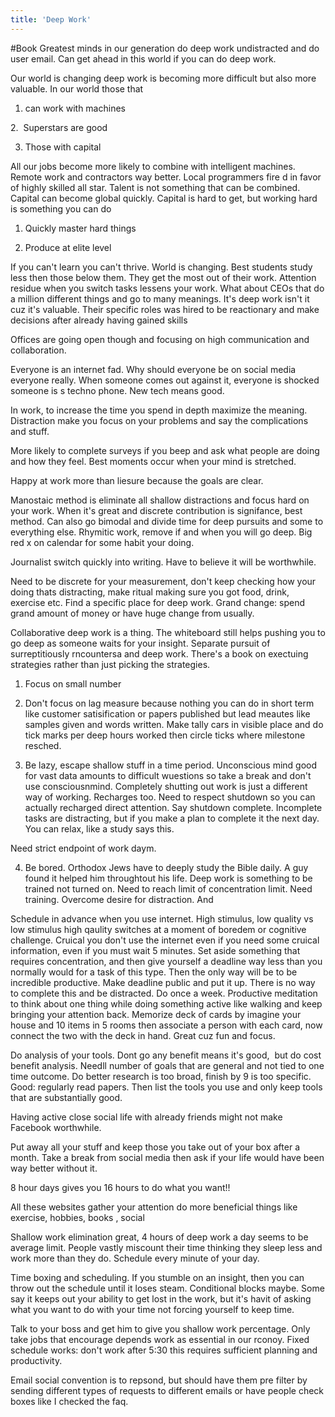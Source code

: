 ```yaml
---
title: 'Deep Work'
---
```


#Book 
Greatest minds in our generation do deep work undistracted and do user email. Can get ahead in this world if you can do deep work.

Our world is changing deep work is becoming more difficult but also more valuable. In our world those that

1. can work with machines

2.  Superstars are good

3. Those with capital

All our jobs become more likely to combine with intelligent machines. Remote work and contractors way better. Local programmers fire d in favor of highly skilled all star. Talent is not something that can be combined. Capital can become global quickly. Capital is hard to get, but working hard is something you can do

1. Quickly master hard things
    
2. Produce at elite level
    

If you can't learn you can't thrive. World is changing. Best students study less then those below them. They get the most out of their work. Attention residue when you switch tasks lessens your work. What about CEOs that do a million different things and go to many meanings. It's deep work isn't it cuz it's valuable. Their specific roles was hired to be reactionary and make decisions after already having gained skills

Offices are going open though and focusing on high communication and collaboration.

Everyone is an internet fad. Why should everyone be on social media everyone really. When someone comes out against it, everyone is shocked someone is s techno phone. New tech means good.

In work, to increase the time you spend in depth maximize the meaning. Distraction make you focus on your problems and say the complications and stuff.

More likely to complete surveys if you beep and ask what people are doing and how they feel. Best moments occur when your mind is stretched.

Happy at work more than liesure because the goals are clear.

Manostaic method is eliminate all shallow distractions and focus hard on your work. When it's great and discrete contribution is signifance, best method. Can also go bimodal and divide time for deep pursuits and some to everything else. Rhymitic work, remove if and when you will go deep. Big red x on calendar for some habit your doing.

Journalist switch quickly into writing. Have to believe it will be worthwhile.

Need to be discrete for your measurement, don't keep checking how your doing thats distracting, make ritual making sure you got food, drink, exercise etc. Find a specific place for deep work. Grand change: spend grand amount of money or have huge change from usually.

Collaborative deep work is a thing. The whiteboard still helps pushing you to go deep as someone waits for your insight. Separate pursuit of surreptitiously rncountersa and deep work. There's a book on exectuing strategies rather than just picking the strategies.

1. Focus on small number
    
2. Don't focus on lag measure because nothing you can do in short term like customer satisification or papers published but lead meautes like samples given and words written. Make tally cars in visible place and do tick marks per deep hours worked then circle ticks where milestone resched.
    
3. Be lazy, escape shallow stuff in a time period. Unconscious mind good for vast data amounts to difficult wuestions so take a break and don't use consciousnmind. Completely shutting out work is just a different way of working. Recharges too. Need to respect shutdown so you can actually recharged direct attention. Say shutdown complete. Incomplete tasks are distracting, but if you make a plan to complete it the next day. You can relax, like a study says this.
    

Need strict endpoint of work daym.

4. Be bored. Orthodox Jews have to deeply study the Bible daily. A guy found it helped him throughtout his life. Deep work is something to be trained not turned on. Need to reach limit of concentration limit. Need training. Overcome desire for distraction. And

Schedule in advance when you use internet. High stimulus, low quality vs low stimulus high qaulity switches at a moment of boredem or cognitive challenge. Cruical you don't use the internet even if you need some cruical information, even if you must wait 5 minutes. Set aside something that requires concentration, and then give yourself a deadline way less than you normally would for a task of this type. Then the only way will be to be incredible productive. Make deadline public and put it up. There is no way to complete this and be distracted. Do once a week. Productive meditation to think about one thing while doing something active like walking and keep bringing your attention back. Memorize deck of cards by imagine your house and 10 items in 5 rooms then associate a person with each card, now connect the two with the deck in hand. Great cuz fun and focus.

Do analysis of your tools. Dont go any benefit means it's good,  but do cost benefit analysis. Needll number of goals that are general and not tied to one time outcome. Do better research is too broad, finish by 9 is too specific. Good: regularly read papers. Then list the tools you use and only keep tools that are substantially good.

Having active close social life with already friends might not make Facebook worthwhile.

Put away all your stuff and keep those you take out of your box after a month. Take a break from social media then ask if your life would have been way better without it.

8 hour days gives you 16 hours to do what you want!!

All these websites gather your attention do more beneficial things like exercise, hobbies, books , social

Shallow work elimination great, 4 hours of deep work a day seems to be average limit. People vastly miscount their time thinking they sleep less and work more than they do. Schedule every minute of your day.

Time boxing and scheduling. If you stumble on an insight, then you can throw out the schedule until it loses steam. Conditional blocks maybe. Some say it keeps out your ability to get lost in the work, but it's havit of asking what you want to do with your time not forcing yourself to keep time.

Talk to your boss and get him to give you shallow work percentage. Only take jobs that encourage depends work as essential in our rconoy. Fixed schedule works: don't work after 5:30 this requires sufficient planning and productivity.

Email social convention is to repsond, but should have them pre filter by sending different types of requests to different emails or have people check boxes like I checked the faq.